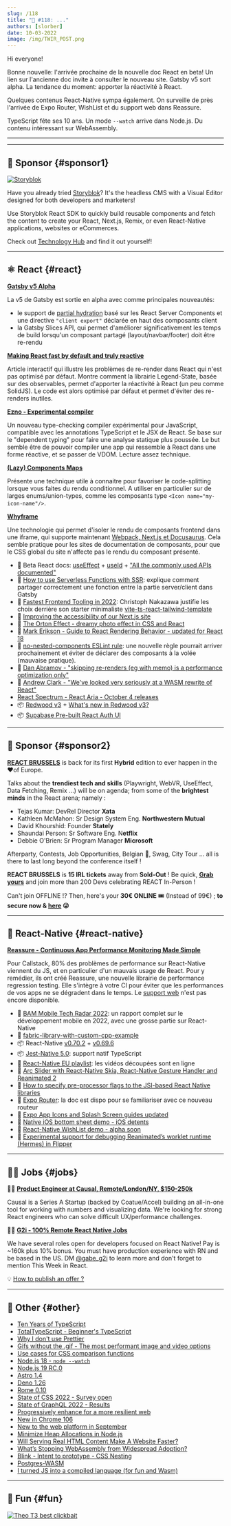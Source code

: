 ```yaml
---
slug: /118
title: "📨 #118: ..."
authors: [slorber]
date: 10-03-2022
image: /img/TWIR_POST.png
---
```


Hi everyone!

Bonne nouvelle: l'arrivée prochaine de la nouvelle doc React en beta! Un lien sur l'ancienne doc invite à consulter le nouveau site. Gatsby v5 sort alpha. La tendance du moment: apporter la réactivité à React.

Quelques contenus React-Native sympa également. On surveille de près l'arrivée de Expo Router, WishList et du support web dans Reassure.

TypeScript fête ses 10 ans. Un mode `--watch` arrive dans Node.js. Du contenu intéressant sur WebAssembly.

<!-- truncate -->

---


<Support />

---

## 💸 Sponsor {#sponsor1}

[![Storyblok](/emails/issues/116/storyblok.png)](https://www.storyblok.com/?utm_source=thisweekinreact&utm_medium=display&utm_campaign=AWA_SPON_TWIREACT_TRA&utm_content=thisweekinreact_en)

Have you already tried [Storyblok](https://www.storyblok.com/?utm_source=thisweekinreact&utm_medium=display&utm_campaign=AWA_SPON_TWIREACT_TRA&utm_content=thisweekinreact_en)? It's the headless CMS with a Visual Editor designed for both developers and marketers!

Use Storyblok React SDK to quickly build reusable components and fetch the content to create your React, Next.js, Remix, or even React-Native applications, websites or eCommerces.

Check out [Technology Hub](https://www.storyblok.com/technologies?utm_source=thisweekinreact&utm_medium=display&utm_campaign=AWA_SPON_TWIREACT_TRA&utm_content=thisweekinreact_en) and find it out yourself!

---

## ⚛️ React {#react}

**[Gatsby v5 Alpha](https://www.gatsbyjs.com/blog/gatsby-v5-alpha-is-here-and-its-pretty-exciting/)**

La v5 de Gatsby est sortie en alpha avec comme principales nouveautés:

- le support de [partial hydration](https://www.gatsbyjs.com/blog/a-look-at-partial-hydration-in-gatsby-5/) basé sur les React Server Components et une directive `"client export"` déclarée en haut des composants client
- la Gatsby Slices API, qui permet d'améliorer significativement les temps de build lorsqu'un composant partagé (layout/navbar/footer) doit être re-rendu

**[Making React fast by default and truly reactive](https://legendapp.com/open-source/legend-state/)**

Article interactif qui illustre les problèmes de re-render dans React qui n'est pas optimisé par défaut. Montre comment la librairie Legend-State, basée sur des observables, permet d'apporter la réactivité à React (un peu comme SolidJS). Le code est alors optimisé par défaut et permet d'éviter des re-renders inutiles.

**[Ezno - Experimental compiler](https://kaleidawave.github.io/posts/introducing-ezno/)**

Un nouveau type-checking compiler expérimental pour JavaScript, compatible avec les annotations TypeScript et le JSX de React. Se base sur le "dependent typing" pour faire une analyse statique plus poussée. Le but semble être de pouvoir compiler une app qui ressemble à React dans une forme réactive, et se passer de VDOM. Lecture assez technique.

**[(Lazy) Components Maps](https://julesblom.com/writing/lazy-component-maps)**

Présente une technique utile à connaitre pour favoriser le code-splitting lorsque vous faites du rendu conditionnel. A utiliser en particulier sur de larges enums/union-types, comme les composants type `<Icon name="my-icon-name"/>`.

**[Whyframe](https://whyframe.dev/)**

Une technologie qui permet d'isoler le rendu de composants frontend dans une iframe, qui supporte maintenant [Webpack, Next.js et Docusaurus](https://twitter.com/bluwyoo/status/1576947013450539008). Cela semble pratique pour les sites de documentation de composants, pour que le CSS global du site n'affecte pas le rendu du composant présenté.

- 📖 Beta React docs: [useEffect](https://twitter.com/dan_abramov/status/1575320847279071232) + [useId](https://twitter.com/dan_abramov/status/1577283961763467265) + ["All the commonly used APIs documented"](https://twitter.com/dan_abramov/status/1575367224541560833)
- 📜 [How to use Serverless Functions with SSR](https://paulie.dev/posts/2022/09/how-to-use-serverless-fucntions-with-ssr/): explique comment partager correctement une fonction entre la partie server/client dans Gatsby
- 📜 [Fastest Frontend Tooling in 2022](https://cpojer.net/posts/fastest-frontend-tooling-in-2022): Christoph Nakazawa justifie les choix derrière son starter minimaliste [vite-ts-react-tailwind-template](https://github.com/cpojer/vite-ts-react-tailwind-template)
- 📜 [Improving the accessibility of our Next.js site](https://vercel.com/blog/improving-the-accessibility-of-our-nextjs-site)
- 📜 [The Orton Effect - dreamy photo effect in CSS and React](https://mikebifulco.com/posts/orton-effect-css-react)
- 📜 [Mark Erikson - Guide to React Rendering Behavior - updated for React 18](https://twitter.com/acemarke/status/1577301648850014210)
- 🚧 [no-nested-components ESLint rule](https://github.com/facebook/react/pull/25360): une nouvelle règle pourrait arriver prochainement et éviter de déclarer des composants à la volée (mauvaise pratique).
- 🧵 [Dan Abramov - "skipping re-renders (eg with memo) is a performance optimization only"](https://twitter.com/dan_abramov/status/1575553047408902147)
- 🧵 [Andrew Clark - "We've looked very seriously at a WASM rewrite of React"](https://twitter.com/acdlite/status/1576302675766804480)
- [React Spectrum - React Aria - October 4 releases](https://twitter.com/devongovett/status/1577370727849680896)
- 📦 [Redwood v3](https://community.redwoodjs.com/t/redwood-3-0-0-is-now-available/3989) + [What's new in Redwood v3?](https://www.youtube.com/watch?v=o9LFWOxMlTs)
- 📦 [Supabase Pre-built React Auth UI](https://twitter.com/supabase/status/1577215238792916992)

<SubscribeFormEmbed />

---

## 💸 Sponsor {#sponsor2}

[**REACT BRUSSELS**](https://www.react.brussels/) is back for its first **Hybrid** edition to ever happen in the ❤️of Europe.

Talks about the **trendiest tech and skills** (Playwright, WebVR, UseEffect, Data Fetching, Remix …) will be on agenda; from some of the **brightest minds** in the React arena; namely :

- Tejas Kumar: DevRel Director **Xata**
- Kathleen McMahon: Sr Design System Eng. **Northwestern Mutual**
- David Khourshid: Founder **Stately**
- Shaundai Person: Sr Software Eng. N**etflix**
- Debbie O'Brien: Sr Program Manager **Microsoft**

Afterparty, Contests, Job Opportunities, Belgian 🍺, Swag, City Tour ... all is there to last long beyond the conference itself !

**REACT BRUSSELS** is **15 IRL tickets** away from **Sold-Out** ! Be quick, **[Grab yours](https://ti.to/bejs/react-brussels-2022/with/in-person-ticket-copy,group-3-tickets-20,group-4-tickets-25,group-5-tickets-30,student-junior-pass?source=undefined)** and join more than 200 Devs celebrating REACT In-Person !

Can't join OFFLINE !? Then, here's your **30€ ONLINE** 🎟 (Instead of 99€) ; **to secure now & [here](https://ti.to/bejs/react-brussels-2022/discount/online_lastweek) 😜**

<Todo />

---

## 📱 React-Native {#react-native}

**[Reassure - Continuous App Performance Monitoring Made Simple](https://www.callstack.com/blog/app-performance-monitoring)**

Pour Callstack, 80% des problèmes de performance sur React-Native viennent du JS, et en particulier d'un mauvais usage de React. Pour y remédier, ils ont créé Reassure, une nouvelle librairie de performance regression testing. Elle s'intègre à votre CI pour éviter que les performances de vos apps ne se dégradent dans le temps. Le [support web](https://github.com/callstack/reassure/issues/39) n'est pas encore disponible.

- 📒 [BAM Mobile Tech Radar 2022](https://www.bam.tech/en-tech-radar): un rapport complet sur le développement mobile en 2022, avec une grosse partie sur React-Native
- 🔗 [fabric-library-with-custom-cpp-example](https://github.com/callstack/fabric-library-with-custom-cpp-example/)
- 📦 React-Native [v0.70.2](https://twitter.com/Kelset/status/1577262972396744704) + [v0.69.6](https://twitter.com/titozzz/status/1574744371865346049)
- 📦 [Jest-Native 5.0](https://github.com/testing-library/jest-native/releases): support natif TypeScript
- 🎥 [React-Native EU playlist](https://www.youtube.com/watch?v=7QeINTWLUkc&list=PLZ3MwD-soTTE-qcA0MrcvZBdmkHJSIjJX): les vidéos découpées sont en ligne
- 🎥 [Arc Slider with React-Native Skia, React-Native Gesture Handler and Reanimated 2](https://www.youtube.com/watch?v=fWLyKzEXaJI)
- 📜 [How to specify pre-processor flags to the JSI-based React Native libraries](https://dev.to/craftzdog/how-to-specify-pre-processor-flags-to-the-jsi-based-react-native-libraries-51m5)
- 📖 [Expo Router](https://expo.github.io/router/): la doc est dispo pour se familiariser avec ce nouveau routeur
- 📖 [Expo App Icons and Splash Screen guides updated](https://twitter.com/amanhimself/status/1575589181237043200)
- 🎨 [Native iOS bottom sheet demo - iOS detents](https://twitter.com/FernandoTheRojo/status/1575247583634935808)
- 🎨 [React-Native WishList demo - alpha soon](https://twitter.com/margelo_io/status/1576887456024043520)
- 🎨 [Experimental support for debugging Reanimated’s worklet runtime (Hermes) in Flipper](https://twitter.com/swmansion/status/1577308811890610176)

---

## 🧑‍💻 Jobs {#jobs}

🧑‍💼 [**Product Engineer at Causal, Remote/London/NY, $150-250k**](https://jobs.lever.co/causal-app/4acaafbe-ef3d-45a6-bbe6-687c022d727c?lever-origin=applied&lever-source%5B%5D=thisweekinreact.com)

Causal is a Series A Startup (backed by Coatue/Accel) building an all-in-one tool for working with numbers and visualizing data. We're looking for strong React engineers who can solve difficult UX/performance challenges.

🧑‍💼 [**G2i - 100% Remote React Native Jobs**](https://twitter.com/gabe_g2i/status/1563204813881425926?s=20&t=ArRLC77BpRwXXCdx8fnUqw)

We have several roles open for developers focused on React Native! Pay is ~160k plus 10% bonus. You must have production experience with RN and be based in the US. DM [@gabe_g2i](https://twitter.com/gabe_g2i) to learn more and don't forget to mention This Week in React.

💡 [How to publish an offer ?](https://thisweekinreact.com/sponsor)

---

## 🔀 Other {#other}

- [Ten Years of TypeScript](https://devblogs.microsoft.com/typescript/ten-years-of-typescript)
- [TotalTypeScript - Beginner's TypeScript](https://www.totaltypescript.com/tutorials/beginners-typescript)
- [Why I don't use Prettier](https://antfu.me/posts/why-not-prettier)
- [Gifs without the .gif - The most performant image and video options](https://css-tricks.com/gifs-without-the-gif-the-most-performant-image-and-video-options-right-now/)
- [Use cases for CSS comparison functions](https://ishadeed.com/article/use-cases-css-comparison-functions/)
- [Node.js 18 - `node --watch`](https://github.com/nodejs/node/pull/44366)
- [Node.js 19 RC.0](https://twitter.com/ruyadorno/status/1575628377372823552)
- [Astro 1.4](https://astro.build/blog/astro-140/)
- [Deno 1.26](https://deno.com/blog/v1.26)
- [Rome 0.10](https://twitter.com/rometools/status/1577296196502278150)
- [State of CSS 2022 - Survey open](https://stateofcss.com/en-us/)
- [State of GraphQL 2022 - Results](https://2022.stateofgraphql.com/en-US/)
- [Progressively enhance for a more resilient web](https://jjenzz.com/progressively-enhance-for-a-more-resilient-web)
- [New in Chrome 106](https://developer.chrome.com/blog/new-in-chrome-106/)
- [New to the web platform in September](https://web.dev/web-platform-09-2022/)
- [Minimize Heap Allocations in Node.js](https://blog.appsignal.com/2022/09/28/minimize-heap-allocations-in-nodejs.html)
- [Will Serving Real HTML Content Make A Website Faster?](https://blog.webpagetest.org/posts/will-html-content-make-site-faster/)
- [What’s Stopping WebAssembly from Widespread Adoption?](https://thenewstack.io/whats-stopping-webassembly-from-widespread-adoption/)
- [Blink - Intent to prototype - CSS Nesting](https://twitter.com/intenttoship/status/1576951638325186565)
- [Postgres-WASM](https://supabase.com/blog/postgres-wasm)
- [I turned JS into a compiled language (for fun and Wasm)](https://surma.dev/things/compile-js/)

---

## 🤭 Fun {#fun}

[![Theo T3 best clickbait](/emails/issues/118/meme.png)](https://twitter.com/t3dotgg/status/1576467328606253057)
